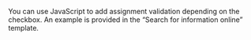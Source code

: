 <Cut title="How do I add assignment validation depending on a checkbox, so that if an object is in the image, it must be selected, otherwise, a checkbox must be selected?">

You can use JavaScript to add assignment validation depending on the checkbox. An example is provided in the “Search for information online” template.

</Cut>